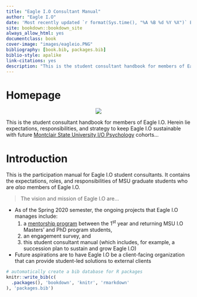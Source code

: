 --- 
title: "Eagle I.O Consultant Manual"
author: "Eagle I.O"
date: 'Most recently updated `r format(Sys.time(), "%A %B %d %Y %X")` Eastern'
site: bookdown::bookdown_site
always_allow_html: yes
documentclass: book
cover-image: "images/eagleio.PNG"
bibliography: [book.bib, packages.bib]
biblio-style: apalike
link-citations: yes
description: "This is the student consultant handbook for members of Eagle I.O. The output format for this example is bookdown::gitbook."
---

# Homepage {-#homepage} 

<center>
![](images/eagleio.PNG)
</center> 

This is the student consultant handbook for members of Eagle I.O. Herein lie expectations, responsibilities, and strategy to keep Eagle I.O sustainable with future [Montclair State University I/O Psychology](https://www.montclair.edu/psychology/graduate-programs/industrial-organizational-psychology/) cohorts...


# Introduction

This is the participation manual for Eagle I.O student consultants. It contains the expectations, roles, and responsibilities of MSU graduate students who are *also* members of Eagle I.O.

> The vision and mission of Eagle I.O are...

+ As of the Spring 2020 semester, the ongoing projects that Eagle I.O manages include: 
    1) a [mentorship program](https://bookdown.org/kulasj/mentoruser/) between the 1^st^ year and returning MSU I.O Masters' and PhD program students, 
    2) an engagement survey, and 
    3) this student consultant manual (which includes, for example, a succession plan to sustain and grow Eagle I.O)
+ Future aspirations are to have Eagle I.O be a client-facing organization that can provide student-led solutions to external clients


```{r include=FALSE}
# automatically create a bib database for R packages
knitr::write_bib(c(
  .packages(), 'bookdown', 'knitr', 'rmarkdown'
), 'packages.bib')
```



